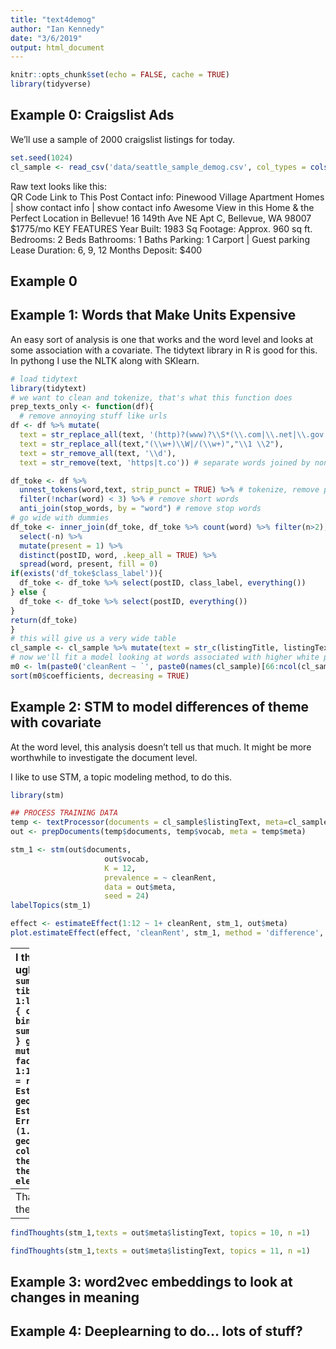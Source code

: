 ```yaml
---
title: "text4demog"
author: "Ian Kennedy"
date: "3/6/2019"
output: html_document
---
```


```r
knitr::opts_chunk$set(echo = FALSE, cache = TRUE)
library(tidyverse)
```


## Example 0: Craigslist Ads

We'll use a sample of 2000 craigslist listings for today.   
```r
set.seed(1024)
cl_sample <- read_csv('data/seattle_sample_demog.csv', col_types = cols(.default = 'c')) %>% mutate(cleanRent = as.numeric(cleanRent))%>% drop_na(cleanRent)
```
Raw text looks like this:   
QR Code Link to This Post
Contact info:
Pinewood Village Apartment Homes |
show contact info
|
show contact info
Awesome View in this Home & the Perfect Location in Bellevue!
16 149th Ave NE Apt C, Bellevue, WA 98007
$1775/mo
KEY FEATURES
Year Built:
1983
Sq Footage:
Approx. 960 sq ft.
Bedrooms:
2 Beds
Bathrooms:
1 Baths
Parking:
1 Carport | Guest parking
Lease Duration:
6, 9, 12 Months
Deposit:
$400

## Example 0

## Example 1: Words that Make Units Expensive
An easy sort of analysis is one that works and the word level and looks at some association with a covariate. The tidytext library in R is good for this. In pythong I use the NLTK along with SKlearn.

```r
# load tidytext
library(tidytext)
# we want to clean and tokenize, that's what this function does
prep_texts_only <- function(df){
  # remove annoying stuff like urls
df <- df %>% mutate(
  text = str_replace_all(text, '(http)?(www)?\\S*(\\.com|\\.net|\\.gov|\\.be|\\.org)\\S*', ''),
  text = str_replace_all(text,"(\\w+)\\W|/(\\w+)","\\1 \\2"),
  text = str_remove_all(text, '\\d'),
  text = str_remove(text, 'https|t.co')) # separate words joined by non-word characters

df_toke <- df %>% 
  unnest_tokens(word,text, strip_punct = TRUE) %>% # tokenize, remove punctuation
  filter(!nchar(word) < 3) %>% # remove short words
  anti_join(stop_words, by = "word") # remove stop words
# go wide with dummies
df_toke <- inner_join(df_toke, df_toke %>% count(word) %>% filter(n>2), by = 'word') %>% 
  select(-n) %>% 
  mutate(present = 1) %>% 
  distinct(postID, word, .keep_all = TRUE) %>% 
  spread(word, present, fill = 0)
if(exists('df_toke$class_label')){
  df_toke <- df_toke %>% select(postID, class_label, everything()) 
} else {
  df_toke <- df_toke %>% select(postID, everything()) 
}
return(df_toke)
}
# this will give us a very wide table
cl_sample <- cl_sample %>% mutate(text = str_c(listingTitle, listingText)) %>% prep_texts_only()
# now we'll fit a model looking at words associated with higher white proportion
m0 <- lm(paste0('cleanRent ~ `', paste0(names(cl_sample)[66:ncol(cl_sample)], collapse = '`+`'), '`'), data = cl_sample)
sort(m0$coefficients, decreasing = TRUE)
```


## Example 2: STM to model differences of theme with covariate

At the word level, this analysis doesn't tell us that much. It might be more worthwhile to investigate the document level. 

I like to use STM, a topic modeling method, to do this.

```r
library(stm)

## PROCESS TRAINING DATA
temp <- textProcessor(documents = cl_sample$listingText, meta=cl_sample[,1:65], onlycharacter = TRUE) 
out <- prepDocuments(temp$documents, temp$vocab, meta = temp$meta)

```

```r
stm_1 <- stm(out$documents, 
                     out$vocab, 
                     K = 12,
                     prevalence = ~ cleanRent,
                     data = out$meta,
                     seed = 24)
labelTopics(stm_1)
```

```r
effect <- estimateEffect(1:12 ~ 1+ cleanRent, stm_1, out$meta)
plot.estimateEffect(effect, 'cleanRent', stm_1, method = 'difference', cov.value1 = quantile(out$meta$cleanRent, .25), cov.value2 = quantile(out$meta$cleanRent, .75))
```

---
I think that visualization is ugly
```r
sum_effect <- summary(effect)
coef_sum <- tibble()
for(i in 1:length(sum_effect$tables)){
  coef_sum <- bind_rows(coef_sum, sum_effect$tables[[i]][2,])
}
ggplot(coef_sum %>% mutate(topic = factor(paste("topic", 1:12))), aes(x = Estimate, y = reorder(topic, -Estimate)))+
  geom_point()+
  geom_errorbarh(aes(xmin = Estimate-(1.96*`Std. Error`),xmax = Estimate+(1.96*`Std. Error`)))+
  geom_vline(xintercept = 0, color = "red")+
  theme_minimal()+
  theme(axis.title.y = element_blank())
```

---
That sends us back to look at the topics again:
```r
labelTopics(stm_1, 10:11)
```

---
```r
findThoughts(stm_1,texts = out$meta$listingText, topics = 10, n =1)
```
```r
findThoughts(stm_1,texts = out$meta$listingText, topics = 11, n =1)
```


## Example 3: word2vec embeddings to look at changes in meaning


## Example 4: Deeplearning to do... lots of stuff?

